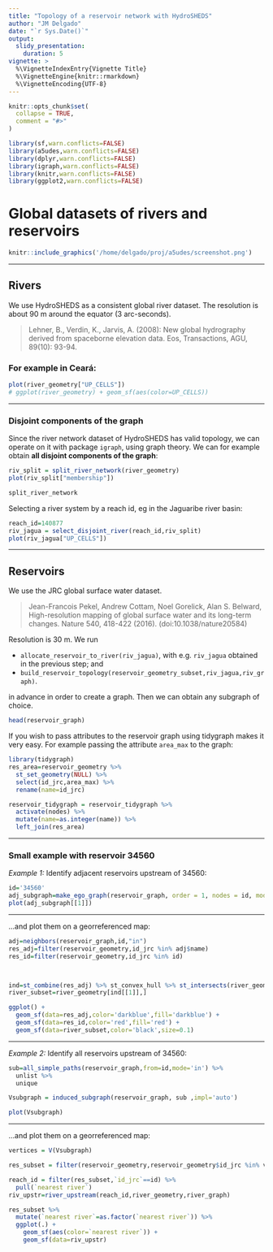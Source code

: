 ```yaml
---
title: "Topology of a reservoir network with HydroSHEDS"
author: "JM Delgado"
date: "`r Sys.Date()`"
output:
  slidy_presentation:
    duration: 5    
vignette: >
  %\VignetteIndexEntry{Vignette Title}
  %\VignetteEngine{knitr::rmarkdown}
  %\VignetteEncoding{UTF-8}
---
```


```r
knitr::opts_chunk$set(
  collapse = TRUE,
  comment = "#>"
)

library(sf,warn.conflicts=FALSE)
library(a5udes,warn.conflicts=FALSE)
library(dplyr,warn.conflicts=FALSE)
library(igraph,warn.conflicts=FALSE)
library(knitr,warn.conflicts=FALSE)
library(ggplot2,warn.conflicts=FALSE)
```

# Global datasets of rivers and reservoirs

```r
knitr::include_graphics('/home/delgado/proj/a5udes/screenshot.png')
```
---

## Rivers

We use HydroSHEDS as a consistent global river dataset. The resolution is about 90 m around the equator (3 arc-seconds).

> Lehner, B., Verdin, K., Jarvis, A. (2008): New global hydrography derived from spaceborne elevation data. Eos, Transactions, AGU, 89(10): 93-94.

### For example in Ceará:

```r
plot(river_geometry["UP_CELLS"])
# ggplot(river_geometry) + geom_sf(aes(color=UP_CELLS))

```

---

### Disjoint components of the graph

Since the river network dataset of HydroSHEDS has valid topology, we can operate on it with package `igraph`, using graph theory. We can for example obtain __all disjoint components of the graph__:

```r
riv_split = split_river_network(river_geometry)
plot(riv_split["membership"])

split_river_network

```

Selecting a river system by a reach id, eg in the Jaguaribe river basin:

```r
reach_id=140877
riv_jagua = select_disjoint_river(reach_id,riv_split)
plot(riv_jagua["UP_CELLS"])
```

---

## Reservoirs

We use the JRC global surface water dataset.

> Jean-Francois Pekel, Andrew Cottam, Noel Gorelick, Alan S. Belward, High-resolution mapping of global surface water and its long-term changes. Nature 540, 418-422 (2016). (doi:10.1038/nature20584)

Resolution is 30 m. We run

- `allocate_reservoir_to_river(riv_jagua)`, with e.g. `riv_jagua` obtained in the previous step; and
- `build_reservoir_topology(reservoir_geometry_subset,riv_jagua,riv_graph)`.

in advance in order to create a graph. Then we can obtain any subgraph of choice.

```r
head(reservoir_graph)

```

If you wish to pass attributes to the reservoir graph using tidygraph makes it very easy. For example passing the attribute `area_max` to the graph:

```r
library(tidygraph)
res_area=reservoir_geometry %>%
  st_set_geometry(NULL) %>%
  select(id_jrc,area_max) %>%
  rename(name=id_jrc)

reservoir_tidygraph = reservoir_tidygraph %>%
  activate(nodes) %>%
  mutate(name=as.integer(name)) %>%
  left_join(res_area)
```

---

### Small example with reservoir 34560

*Example 1:* Identify adjacent reservoirs upstream of 34560:

```r
id='34560'
adj_subgraph=make_ego_graph(reservoir_graph, order = 1, nodes = id, mode = "in", mindist = 0)
plot(adj_subgraph[[1]])
```

---

...and plot them on a georreferenced map:

```r


adj=neighbors(reservoir_graph,id,"in")
res_adj=filter(reservoir_geometry,id_jrc %in% adj$name)
res_id=filter(reservoir_geometry,id_jrc %in% id)



ind=st_combine(res_adj) %>% st_convex_hull %>% st_intersects(river_geometry)
river_subset=river_geometry[ind[[1]],]

ggplot() +
  geom_sf(data=res_adj,color='darkblue',fill='darkblue') +
  geom_sf(data=res_id,color='red',fill='red') +
  geom_sf(data=river_subset,color='black',size=0.1)
```

---


*Example 2:* Identify all reservoirs upstream of 34560:

```r
sub=all_simple_paths(reservoir_graph,from=id,mode='in') %>%
  unlist %>%
  unique

Vsubgraph = induced_subgraph(reservoir_graph, sub ,impl='auto')

plot(Vsubgraph)
```

---


...and plot them on a georreferenced map:

```r

vertices = V(Vsubgraph)  

res_subset = filter(reservoir_geometry,reservoir_geometry$id_jrc %in% vertices$name)

reach_id = filter(res_subset,`id_jrc`==id) %>%
  pull(`nearest river`)
riv_upstr=river_upstream(reach_id,river_geometry,river_graph)

res_subset %>%
  mutate(`nearest river`=as.factor(`nearest river`)) %>%
  ggplot(.) +
    geom_sf(aes(color=`nearest river`)) +
    geom_sf(data=riv_upstr)

```
